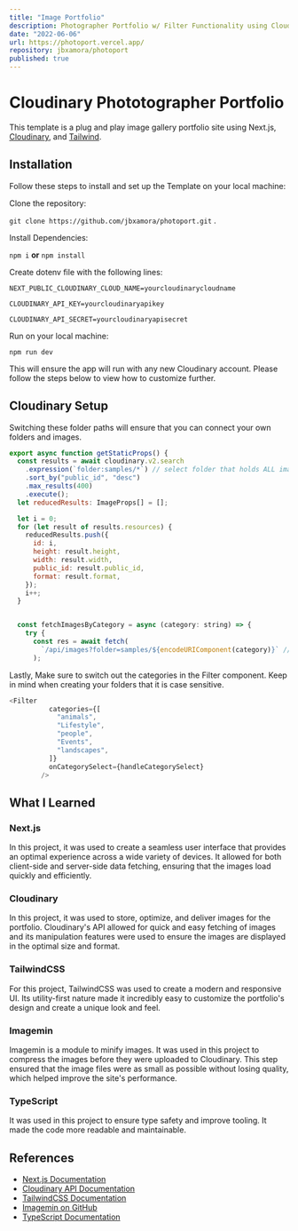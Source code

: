 ```yaml
---
title: "Image Portfolio"
description: Photographer Portfolio w/ Filter Functionality using Cloudinary
date: "2022-06-06"
url: https://photoport.vercel.app/
repository: jbxamora/photoport
published: true
---
```


# Cloudinary Phototographer Portfolio

This template is a plug and play image gallery portfolio site using Next.js, [Cloudinary](https://cloudinary.com), and [Tailwind](https://tailwindcss.com).

## Installation

Follow these steps to install and set up the Template on your local machine:

Clone the repository:  

`git clone https://github.com/jbxamora/photoport.git` . 
  
Install Dependencies:  
  
`npm i` **or** `npm install`
  
Create dotenv file with the following lines:
  
`NEXT_PUBLIC_CLOUDINARY_CLOUD_NAME=yourcloudinarycloudname`
  
`CLOUDINARY_API_KEY=yourcloudinaryapikey` 
    
`CLOUDINARY_API_SECRET=yourcloudinaryapisecret`
  
Run on your local machine:
  
`npm run dev`

This will ensure the app will run with any new Cloudinary account. Please follow the steps below to view how to customize further.

## Cloudinary Setup 

Switching these folder paths will ensure that you can connect your own folders and images.  

```js
export async function getStaticProps() {
  const results = await cloudinary.v2.search
    .expression(`folder:samples/*`) // select folder that holds ALL images
    .sort_by("public_id", "desc")
    .max_results(400)
    .execute();
  let reducedResults: ImageProps[] = [];

  let i = 0;
  for (let result of results.resources) {
    reducedResults.push({
      id: i,
      height: result.height,
      width: result.width,
      public_id: result.public_id,
      format: result.format,
    });
    i++;
  }

```

 
```js

  const fetchImagesByCategory = async (category: string) => {
    try {
      const res = await fetch(
        `/api/images?folder=samples/${encodeURIComponent(category)}` // Do the same here.
      );
```  

Lastly, Make sure to switch out the categories in the Filter component. Keep in mind when creating your folders that it is case sensitive.  


```js
<Filter
          categories={[
            "animals",
            "Lifestyle",
            "people",
            "Events",
            "landscapes",
          ]}
          onCategorySelect={handleCategorySelect}
        />
```

## What I Learned

### Next.js
 In this project, it was used to create a seamless user interface that provides an optimal experience across a wide variety of devices. It allowed for both client-side and server-side data fetching, ensuring that the images load quickly and efficiently.

### Cloudinary
 In this project, it was used to store, optimize, and deliver images for the portfolio. Cloudinary's API allowed for quick and easy fetching of images and its manipulation features were used to ensure the images are displayed in the optimal size and format.

### TailwindCSS
 For this project, TailwindCSS was used to create a modern and responsive UI. Its utility-first nature made it incredibly easy to customize the portfolio's design and create a unique look and feel.

### Imagemin
Imagemin is a module to minify images. It was used in this project to compress the images before they were uploaded to Cloudinary. This step ensured that the image files were as small as possible without losing quality, which helped improve the site's performance.

### TypeScript
 It was used in this project to ensure type safety and improve tooling. It made the code more readable and maintainable.

## References

- [Next.js Documentation](https://nextjs.org/docs)
- [Cloudinary API Documentation](https://cloudinary.com/documentation/transformation_reference)
- [TailwindCSS Documentation](https://tailwindcss.com/docs)
- [Imagemin on GitHub](https://github.com/imagemin/imagemin)
- [TypeScript Documentation](https://www.typescriptlang.org/docs/)
